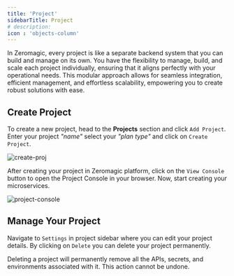 ```yaml
---
title: 'Project'
sidebarTitle: Project
# description:   
icon : 'objects-column'
---
```


In Zeromagic, every project is like a separate backend system that you can build and manage on its own. You have the flexibility to manage, build, and scale each project individually, ensuring that it aligns perfectly with your operational needs. This modular approach allows for seamless integration, efficient management, and effortless scalability, empowering you to create robust solutions with ease.

## Create Project 

To create a new project, head to the **Projects** section and click `Add Project`. Enter your project _"name"_ select your _"plan type"_ and click on `Create Project`.
 
![create-proj](/assets/images/create-proj.png)

After creating your project in Zeromagic platform, click on the `View Console` button to open the Project Console in your browser. Now, start creating your microservices.

![project-console](/assets/images/project-console.png)

## Manage Your Project

Navigate to `Settings` in project sidebar where you can edit your project details. By clicking on `Delete` you can delete your project permanently.

<Warning>
Deleting a project will permanently remove all the APIs, secrets, and environments associated with it. This action cannot be undone.
</Warning>